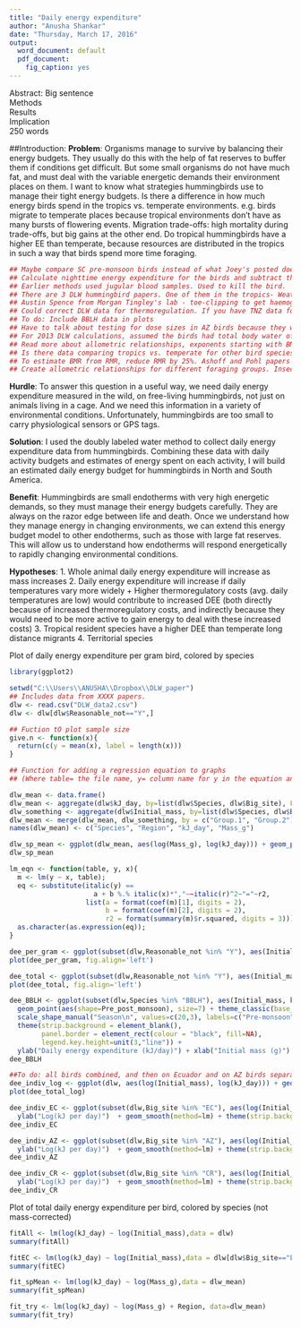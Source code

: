 ```yaml
---
title: "Daily energy expenditure"
author: "Anusha Shankar"
date: "Thursday, March 17, 2016"
output:
  word_document: default
  pdf_document:
    fig_caption: yes
---
```

Abstract:
Big sentence  
Methods  
Results  
Implication  
250 words

##Introduction:
**Problem**: Organisms manage to survive by balancing their energy budgets. They usually do this with the help of fat reserves to buffer them if conditions get difficult. But some small organisms do not have much fat, and must deal with the variable energetic demands their environment places on them. I want to know what strategies hummingbirds use to manage their tight energy budgets. Is there a difference in how much energy birds spend in the tropics vs. temperate environments. e.g. birds migrate to temperate places because tropical environments don't have as many bursts of flowering events. Migration trade-offs: high mortality during trade-offs, but big gains at the other end. Do tropical hummingbirds have a higher EE than temperate, because resources are distributed in the tropics in such a way that birds spend more time foraging. 

```r
## Maybe compare SC pre-monsoon birds instead of what Joey's posted does with HC pre-monsoon birds. Because temperatures were similar for SC and Maqui/SL. HC was colder.
## Calculate nighttime energy expenditure for the birds and subtract that from total DEE, what is daytime energy expenditure? What is hourly daytime energy expenditure?
## Earlier methods used jugular blood samples. Used to kill the bird.
## There are 3 DLW hummingbird papers. One of them in the tropics- Weathers and Stiles. Don's done the other two. Harry Teebo, captive DLW. 
## Austin Spence from Morgan Tingley's lab - toe-clipping to get haemoglobin. Same guy who learned respirometry from Don.
## Could correct DLW data for thermoregulation. If you have TNZ data for the birds.
## To do: Include BBLH data in plots
## Have to talk about testing for dose sizes in AZ birds because they were fed and not injected.
## For 2013 DLW calculations, assumed the birds had total body water of 0.7 (i.e. 70% proportion of water to body mass). Speakman said this was okay.
## Read more about allometric relationships, exponents starting with BMR. Need to be able to explain why the slope is 1. Birds overall, FMR to mass slope is 0.68.
## Is there data comparing tropics vs. temperate for other bird species that I could analyze?
## To estimate BMR from RMR, reduce RMR by 25%. Ashoff and Pohl papers compare BMR and RMR
## Create allometric relationships for different foraging groups. Insectivores vs. granivores vs. nectarivores
```

**Hurdle**: To answer this question in a useful way, we need daily energy expenditure measured in the wild, on free-living hummingbirds, not just on animals living in a cage. And we need this information in a variety of environmental conditions. Unfortunately, hummingbirds are too small to carry physiological sensors or GPS tags.

**Solution**: I used the doubly labeled water method to collect daily energy expenditure data from hummingbirds. Combining these data with daily activity budgets and estimates of energy spent on each activity, I will build an estimated daily energy budget for hummingbirds in North and South America.

**Benefit**: Hummingbirds are small endotherms with very high energetic demands, so they must manage their energy budgets carefully. They are always on the razor edge between life and death. Once we understand how they manage energy in changing environments, we can extend this energy budget model to other endotherms, such as those with large fat reserves. This will allow us to understand how endotherms will respond energetically to rapidly changing environmental conditions.

**Hypotheses**:
1. Whole animal daily energy expenditure will increase as mass increases
2. Daily energy expenditure will increase if daily temperatures vary more widely
 + Higher thermoregulatory costs (avg. daily temperatures are low) would contribute to increased DEE (both directly because of increased thermoregulatory costs, and indirectly because they would need to be more active to gain energy to deal with these increased costs)
3. Tropical resident species have a higher DEE than temperate long distance migrants
4. Territorial species 

Plot of daily energy expenditure per gram bird, colored by species
```r
library(ggplot2)

setwd("C:\\Users\\ANUSHA\\Dropbox\\DLW_paper")
## Includes data from XXXX papers.
dlw <- read.csv("DLW_data2.csv")
dlw <- dlw[dlw$Reasonable_not=="Y",]

## Fuction tO plot sample size
give.n <- function(x){
  return(c(y = mean(x), label = length(x)))
}

## Function for adding a regression equation to graphs
## (Where table= the file name, y= column name for y in the equation and x= column name for x)

dlw_mean <- data.frame()
dlw_mean <- aggregate(dlw$kJ_day, by=list(dlw$Species, dlw$Big_site), FUN="mean", na.omit=T)
dlw_something <- aggregate(dlw$Initial_mass, by=list(dlw$Species, dlw$Big_site), FUN="mean", na.omit=T)
dlw_mean <- merge(dlw_mean, dlw_something, by = c("Group.1", "Group.2"))
names(dlw_mean) <- c("Species", "Region", "kJ_day", "Mass_g")

dlw_sp_mean <- ggplot(dlw_mean, aes(log(Mass_g), log(kJ_day))) + geom_point(aes(col=Species), size=4) + theme_bw() + geom_smooth(method=lm)
dlw_sp_mean

lm_eqn <- function(table, y, x){
  m <- lm(y ~ x, table);
  eq <- substitute(italic(y) == 
                     a + b %.% italic(x)*","~~italic(r)^2~"="~r2, 
                   list(a = format(coef(m)[1], digits = 2), 
                        b = format(coef(m)[2], digits = 2), 
                        r2 = format(summary(m)$r.squared, digits = 3)))
  as.character(as.expression(eq));                 
}

dee_per_gram <- ggplot(subset(dlw,Reasonable_not %in% "Y"), aes(Initial_mass, kJ_dayg)) + geom_point(aes(col=Species), size=2, shape=16) + theme_bw() + scale_color_brewer(palette="Dark2") + ylab("kJ per day*g") + xlab("Initial mass (g)")
plot(dee_per_gram, fig.align='left')

dee_total <- ggplot(subset(dlw,Reasonable_not %in% "Y"), aes(Initial_mass, kJ_day)) + geom_point(aes(col=Species), size=2, shape=16) + theme_bw() + scale_color_brewer(palette="Dark2") + ylab("kJ per day") + xlab("Initial mass (g)")
plot(dee_total, fig.align='left')

dee_BBLH <- ggplot(subset(dlw,Species %in% "BBLH"), aes(Initial_mass, kJ_day)) + 
  geom_point(aes(shape=Pre_post_monsoon), size=7) + theme_classic(base_size = 30) + 
  scale_shape_manual("Season\n", values=c(20,3), labels=c("Pre-monsoon", "Post-monsoon"), breaks=c("Pre", "Post")) + 
  theme(strip.background = element_blank(),
        panel.border = element_rect(colour = "black", fill=NA),
        legend.key.height=unit(3,"line")) + 
  ylab("Daily energy expenditure (kJ/day)") + xlab("Initial mass (g)")
dee_BBLH

##To do: all birds combined, and then on Ecuador and on AZ birds separately
dee_indiv_log <- ggplot(dlw, aes(log(Initial_mass), log(kJ_day))) + geom_point(aes(shape=Big_site), size=5) + theme_classic(base_size=30) + xlab("Log(Mass (g))") + scale_shape_manual("Region\n", values=c(16, 3, 1), labels=c("Arizona", "Costa Rica", "Ecuador")) + ylab("Log(kJ per day)")  + geom_smooth(method=lm) + theme(strip.background = element_blank(), panel.border = element_rect(colour = "black", fill=NA), legend.key.height=unit(2,"line"))
plot(dee_total_log)

dee_indiv_EC <- ggplot(subset(dlw,Big_site %in% "EC"), aes(log(Initial_mass), log(kJ_day))) + geom_point(aes(shape=Species), size=5) + theme_classic(base_size=30) + xlab("Log(Mass (g))") + #scale_shape_manual("Region\n", values=c(16, 3, 1), labels=c("Arizona", "Costa Rica", "Ecuador")) +
  ylab("Log(kJ per day)")  + geom_smooth(method=lm) + theme(strip.background = element_blank(), panel.border = element_rect(colour = "black", fill=NA), legend.key.height=unit(2,"line"))
dee_indiv_EC

dee_indiv_AZ <- ggplot(subset(dlw,Big_site %in% "AZ"), aes(log(Initial_mass), log(kJ_day))) + geom_point(aes(shape=Species), size=5) + theme_classic(base_size=30) + xlab("Log(Mass (g))") + #scale_shape_manual("Region\n", values=c(16, 3, 1), labels=c("Arizona", "Costa Rica", "Ecuador")) +
  ylab("Log(kJ per day)")  + geom_smooth(method=lm) + theme(strip.background = element_blank(), panel.border = element_rect(colour = "black", fill=NA), legend.key.height=unit(2,"line"))
dee_indiv_AZ

dee_indiv_CR <- ggplot(subset(dlw,Big_site %in% "CR"), aes(log(Initial_mass), log(kJ_day))) + geom_point(aes(shape=Species), size=5) + theme_classic(base_size=30) + xlab("Log(Mass (g))") + #scale_shape_manual("Region\n", values=c(16, 3, 1), labels=c("Arizona", "Costa Rica", "Ecuador")) +
  ylab("Log(kJ per day)")  + geom_smooth(method=lm) + theme(strip.background = element_blank(), panel.border = element_rect(colour = "black", fill=NA), legend.key.height=unit(2,"line"))
dee_indiv_CR


```

Plot of total daily energy expenditure per bird, colored by species (not mass-corrected)
```r
fitAll <- lm(log(kJ_day) ~ log(Initial_mass),data = dlw)
summary(fitAll)

fitEC <- lm(log(kJ_day) ~ log(Initial_mass),data = dlw[dlw$Big_site=="EC",])
summary(fitEC)

fit_spMean <- lm(log(kJ_day) ~ log(Mass_g),data = dlw_mean)
summary(fit_spMean)

fit_try <- lm(log(kJ_day) ~ log(Mass_g) + Region, data=dlw_mean)
summary(fit_try)
```